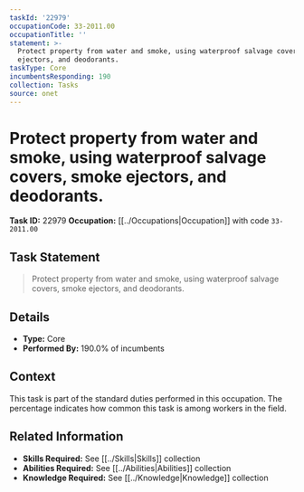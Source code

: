 ```yaml
---
taskId: '22979'
occupationCode: 33-2011.00
occupationTitle: ''
statement: >-
  Protect property from water and smoke, using waterproof salvage covers, smoke
  ejectors, and deodorants.
taskType: Core
incumbentsResponding: 190
collection: Tasks
source: onet
---
```

# Protect property from water and smoke, using waterproof salvage covers, smoke ejectors, and deodorants.

**Task ID:** 22979
**Occupation:** [[../Occupations|Occupation]] with code `33-2011.00`

## Task Statement

> Protect property from water and smoke, using waterproof salvage covers, smoke ejectors, and deodorants.

## Details

- **Type:** Core
- **Performed By:** 190.0% of incumbents

## Context

This task is part of the standard duties performed in this occupation. The percentage indicates how common this task is among workers in the field.

## Related Information

- **Skills Required:** See [[../Skills|Skills]] collection
- **Abilities Required:** See [[../Abilities|Abilities]] collection
- **Knowledge Required:** See [[../Knowledge|Knowledge]] collection
